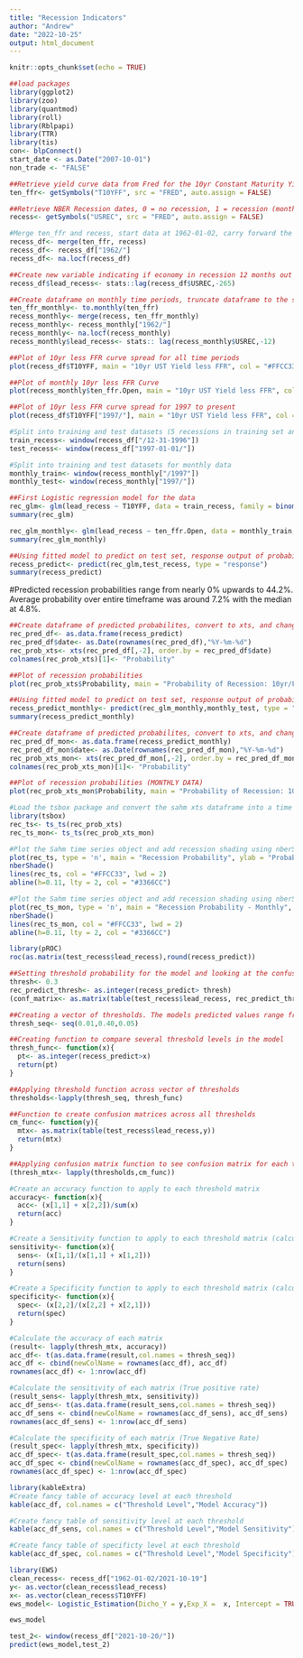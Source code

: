 ```yaml
---
title: "Recession Indicators"
author: "Andrew"
date: "2022-10-25"
output: html_document
---
```


```r
knitr::opts_chunk$set(echo = TRUE)
```

```r
##load packages
library(ggplot2)
library(zoo)
library(quantmod)
library(roll)
library(Rblpapi)
library(TTR)
library(tis)
con<- blpConnect()
start_date <- as.Date("2007-10-01")
non_trade <- "FALSE"
```


```r
##Retrieve yield curve data from Fred for the 10yr Constant Maturity Yield less the Fed Funds Rate (daily series)
ten_ffr<- getSymbols("T10YFF", src = "FRED", auto.assign = FALSE)
```

```r
##Retrieve NBER Recession dates, 0 = no recession, 1 = recession (monthly series)
recess<- getSymbols("USREC", src = "FRED", auto.assign = FALSE)
```

```r
#Merge ten_ffr and recess, start data at 1962-01-02, carry forward the monthly recession indicators to each day within month
recess_df<- merge(ten_ffr, recess)
recess_df<- recess_df["1962/"]
recess_df<- na.locf(recess_df)
```

```r
##Create new variable indicating if economy in recession 12 months out (pull the recession indicator variable 265 working days into the past)
recess_df$lead_recess<- stats::lag(recess_df$USREC,-265)
```

```r
##Create dataframe on monthly time periods, truncate dataframe to the start of curve data
ten_ffr_monthly<- to.monthly(ten_ffr)
recess_monthly<- merge(recess, ten_ffr_monthly)
recess_monthly<- recess_monthly["1962/"]
recess_monthly<- na.locf(recess_monthly)
recess_monthly$lead_recess<- stats:: lag(recess_monthly$USREC,-12)
```


```r
##Plot of 10yr less FFR curve spread for all time periods
plot(recess_df$T10YFF, main = "10yr UST Yield less FFR", col = "#FFCC33", ylim = c(-12,6), lwd = 0.5)
```

```r
##Plot of monthly 10yr less FFR Curve
plot(recess_monthly$ten_ffr.Open, main = "10yr UST Yield less FFR", col = "#FFCC33")
```


```r
##Plot of 10yr less FFR curve spread for 1997 to present
plot(recess_df$T10YFF["1997/"], main = "10yr UST Yield less FFR", col = "#FFCC33")
```

```r
#Split into training and test datasets (5 recessions in training set and 3 recessions in test set)
train_recess<- window(recess_df["/12-31-1996"])
test_recess<- window(recess_df["1997-01-01/"])
```

```r
#Split into training and test datasets for monthly data
monthly_train<- window(recess_monthly["/1997"])
monthly_test<- window(recess_monthly["1997/"])
```


```r
##First Logistic regression model for the data
rec_glm<- glm(lead_recess ~ T10YFF, data = train_recess, family = binomial(link = "logit"))
summary(rec_glm)
```

```r
rec_glm_monthly<- glm(lead_recess ~ ten_ffr.Open, data = monthly_train, family = binomial(link = "logit"))
summary(rec_glm_monthly)
```


```r
##Using fitted model to predict on test set, response output of probabilities from model
recess_predict<- predict(rec_glm,test_recess, type = "response")
summary(recess_predict)
```
#Predicted recession probabilities range from nearly 0% upwards to 44.2%.  Average probability over entire timeframe was around 7.2% with the median at 4.8%.  

```r
##Create dataframe of predicted probabilites, convert to xts, and change column name
rec_pred_df<- as.data.frame(recess_predict)
rec_pred_df$date<- as.Date(rownames(rec_pred_df),"%Y-%m-%d")
rec_prob_xts<- xts(rec_pred_df[,-2], order.by = rec_pred_df$date)
colnames(rec_prob_xts)[1]<- "Probability"
```

```r
##Plot of recession probabilities
plot(rec_prob_xts$Probability, main = "Probability of Recession: 10yr/FFR Spread", col = "#FFCC33")
```

```r
##Using fitted model to predict on test set, response output of probabilities from model (MONTHLY DATA)
recess_predict_monthly<- predict(rec_glm_monthly,monthly_test, type = "response")
summary(recess_predict_monthly)
```

```r
##Create dataframe of predicted probabilites, convert to xts, and change column name (MONTHLY DATA)
rec_pred_df_mon<- as.data.frame(recess_predict_monthly)
rec_pred_df_mon$date<- as.Date(rownames(rec_pred_df_mon),"%Y-%m-%d")
rec_prob_xts_mon<- xts(rec_pred_df_mon[,-2], order.by = rec_pred_df_mon$date)
colnames(rec_prob_xts_mon)[1]<- "Probability"
```

```r
##Plot of recession probabilities (MONTHLY DATA)
plot(rec_prob_xts_mon$Probability, main = "Probability of Recession: 10yr/FFR Spread", col = "#FFCC33")
```


```r
#Load the tsbox package and convert the sahm xts dataframe into a time series object
library(tsbox)
rec_ts<- ts_ts(rec_prob_xts)
rec_ts_mon<- ts_ts(rec_prob_xts_mon)
```

```r
#Plot the Sahm time series object and add recession shading using nberShade
plot(rec_ts, type = 'n', main = "Recession Probability", ylab = "Probability", xlab = "Date")
nberShade()
lines(rec_ts, col = "#FFCC33", lwd = 2)
abline(h=0.11, lty = 2, col = "#3366CC")
```

```r
#Plot the Sahm time series object and add recession shading using nberShade (MONTHLY DATA)
plot(rec_ts_mon, type = 'n', main = "Recession Probability - Monthly", ylab = "Probability", xlab = "Date")
nberShade()
lines(rec_ts_mon, col = "#FFCC33", lwd = 2)
abline(h=0.11, lty = 2, col = "#3366CC")
```

```r
library(pROC)
roc(as.matrix(test_recess$lead_recess),round(recess_predict))
```

```r
##Setting threshold probability for the model and looking at the confusion matrix (Actual on side, predicted across top of matrix)
thresh<- 0.3
rec_predict_thresh<- as.integer(recess_predict> thresh)
(conf_matrix<- as.matrix(table(test_recess$lead_recess, rec_predict_thresh)))
```

```r
##Creating a vector of thresholds. The models predicted values range from 0.006 to 0.442
thresh_seq<- seq(0.01,0.40,0.05)
```

```r
##Creating function to compare several threshold levels in the model
thresh_func<- function(x){
  pt<- as.integer(recess_predict>x)
  return(pt)
}
```

```r
##Applying threshold function across vector of thresholds
thresholds<-lapply(thresh_seq, thresh_func)
```


```r
##Function to create confusion matrices across all thresholds
cm_func<- function(y){
  mtx<- as.matrix(table(test_recess$lead_recess,y))
  return(mtx)
}
```

```r
##Applying confusion matrix function to see confusion matrix for each threshold 
(thresh_mtx<- lapply(thresholds,cm_func))
```

```r
#Create an accuracy function to apply to each threshold matrix
accuracy<- function(x){
  acc<- (x[1,1] + x[2,2])/sum(x)
  return(acc)
}
```

```r
#Create a Sensitivity function to apply to each threshold matrix (calculates percent of predicting true positives to all true positives and negatives)
sensitivity<- function(x){
  sens<- (x[1,1]/(x[1,1] + x[1,2]))
  return(sens)
}
```

```r
#Create a Specificity function to apply to each threshold matrix (calculates percent of predicting true negatives to sum of true positives and false positives)
specificity<- function(x){
  spec<- (x[2,2]/(x[2,2] + x[2,1]))
  return(spec)
}
```


```r
#Calculate the accuracy of each matrix
(result<- lapply(thresh_mtx, accuracy))
acc_df<- t(as.data.frame(result,col.names = thresh_seq))
acc_df <- cbind(newColName = rownames(acc_df), acc_df)
rownames(acc_df) <- 1:nrow(acc_df)
```

```r
#Calculate the sensitivity of each matrix (True positive rate)
(result_sens<- lapply(thresh_mtx, sensitivity))
acc_df_sens<- t(as.data.frame(result_sens,col.names = thresh_seq))
acc_df_sens <- cbind(newColName = rownames(acc_df_sens), acc_df_sens)
rownames(acc_df_sens) <- 1:nrow(acc_df_sens)
```

```r
#Calculate the specificity of each matrix (True Negative Rate)
(result_spec<- lapply(thresh_mtx, specificity))
acc_df_spec<- t(as.data.frame(result_spec,col.names = thresh_seq))
acc_df_spec <- cbind(newColName = rownames(acc_df_spec), acc_df_spec)
rownames(acc_df_spec) <- 1:nrow(acc_df_spec)
```


```r
library(kableExtra)
#Create fancy table of accuracy level at each threshold
kable(acc_df, col.names = c("Threshold Level","Model Accuracy"))
```



```r
#Create fancy table of sensitivity level at each threshold
kable(acc_df_sens, col.names = c("Threshold Level","Model Sensitivity"))
```

```r
#Create fancy table of specificty level at each threshold
kable(acc_df_spec, col.names = c("Threshold Level","Model Specificity"))
```

```r
library(EWS)
clean_recess<- recess_df["1962-01-02/2021-10-19"]
y<- as.vector(clean_recess$lead_recess)
x<- as.vector(clean_recess$T10YFF)
ews_model<- Logistic_Estimation(Dicho_Y = y,Exp_X =  x, Intercept = TRUE, Nb_Id = 1, Lag = 1, type_model = 1)
```

```r
ews_model
```
```r
test_2<- window(recess_df["2021-10-20/"])
predict(ews_model,test_2)
```



